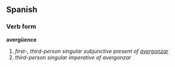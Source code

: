 ==Spanish==
===Verb form===
'''avergüence'''

# ''first-, third-person singular subjunctive present of [[avergonzar]]''
# ''third-person singular imperative of avergonzar''